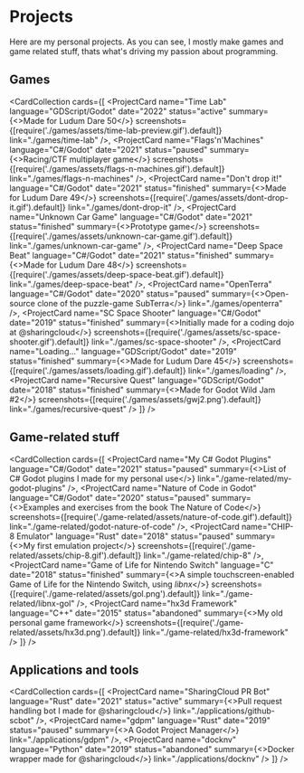 # Projects

Here are my personal projects. As you can see, I mostly make games and game related stuff, thats what's driving my passion about programming.

## Games

<CardCollection
    cards={[
        <ProjectCard
            name="Time Lab"
            language="GDScript/Godot"
            date="2022"
            status="active"
            summary={<>Made for <ELink href="https://ldjam.com/events/ludum-dare/50/time-lab">Ludum Dare 50</ELink></>}
            screenshots={[require('./games/assets/time-lab-preview.gif').default]}
            link="./games/time-lab"
        />,
        <ProjectCard
            name="Flags'n'Machines"
            language="C#/Godot"
            date="2021"
            status="paused"
            summary={<>Racing/CTF multiplayer game</>}
            screenshots={[require('./games/assets/flags-n-machines.gif').default]}
            link="./games/flags-n-machines"
        />,
        <ProjectCard
            name="Don't drop it!"
            language="C#/Godot"
            date="2021"
            status="finished"
            summary={<>Made for <ELink href="https://ldjam.com/events/ludum-dare/49/dont-drop-it">Ludum Dare 49</ELink></>}
            screenshots={[require('./games/assets/dont-drop-it.gif').default]}
            link="./games/dont-drop-it"
        />,
        <ProjectCard
            name="Unknown Car Game"
            language="C#/Godot"
            date="2021"
            status="finished"
            summary={<>Prototype game</>}
            screenshots={[require('./games/assets/unknown-car-game.gif').default]}
            link="./games/unknown-car-game"
        />,
        <ProjectCard
            name="Deep Space Beat"
            language="C#/Godot"
            date="2021"
            status="finished"
            summary={<>Made for <ELink href="https://ldjam.com/events/ludum-dare/48/deep-space-beat">Ludum Dare 48</ELink></>}
            screenshots={[require('./games/assets/deep-space-beat.gif').default]}
            link="./games/deep-space-beat"
        />,
        <ProjectCard
            name="OpenTerra"
            language="C#/Godot"
            date="2020"
            status="paused"
            summary={<>Open-source clone of the puzzle-game <ELink href="http://crystalshard.net/old/cs_curvy.php?p=6">SubTerra</ELink></>}
            link="./games/openterra"
        />,
        <ProjectCard
            name="SC Space Shooter"
            language="C#/Godot"
            date="2019"
            status="finished"
            summary={<>Initially made for a coding dojo at <ELink href="https://github.com/sharingcloud">@sharingcloud</ELink></>}
            screenshots={[require('./games/assets/sc-space-shooter.gif').default]}
            link="./games/sc-space-shooter"
        />,
        <ProjectCard
            name="Loading..."
            language="GDScript/Godot"
            date="2019"
            status="finished"
            summary={<>Made for <ELink href="https://ldjam.com/events/ludum-dare/45/loading">Ludum Dare 45</ELink></>}
            screenshots={[require('./games/assets/loading.gif').default]}
            link="./games/loading"
        />,
        <ProjectCard
            name="Recursive Quest"
            language="GDScript/Godot"
            date="2018"
            status="finished"
            summary={<>Made for <ELink href="https://itch.io/jam/godot-wild-jam-2/rate/319210">Godot Wild Jam #2</ELink></>}
            screenshots={[require('./games/assets/gwj2.png').default]}
            link="./games/recursive-quest"
        />
    ]}
/>

## Game-related stuff

<CardCollection
    cards={[
        <ProjectCard
            name="My C# Godot Plugins"
            language="C#/Godot"
            date="2021"
            status="paused"
            summary={<>List of C# Godot plugins I made for my personal use</>}
            link="./game-related/my-godot-plugins"
        />,
        <ProjectCard
            name="Nature of Code in Godot"
            language="C#/Godot"
            date="2020"
            status="paused"
            summary={<>Examples and exercises from the book <ELink href="https://natureofcode.com/">The Nature of Code</ELink></>}
            screenshots={[require('./game-related/assets/nature-of-code.gif').default]}
            link="./game-related/godot-nature-of-code"
        />,
        <ProjectCard
            name="CHIP-8 Emulator"
            language="Rust"
            date="2018"
            status="paused"
            summary={<>My first emulation project</>}
            screenshots={[require('./game-related/assets/chip-8.gif').default]}
            link="./game-related/chip-8"
        />,
        <ProjectCard
            name="Game of Life for Nintendo Switch"
            language="C"
            date="2018"
            status="finished"
            summary={<>A simple touchscreen-enabled Game of Life for the Nintendo Switch, using <i>libnx</i></>}
            screenshots={[require('./game-related/assets/gol.png').default]}
            link="./game-related/libnx-gol"
        />,
        <ProjectCard
            name="hx3d Framework"
            language="C++"
            date="2015"
            status="abandoned"
            summary={<>My old personal game framework</>}
            screenshots={[require('./game-related/assets/hx3d.png').default]}
            link="./game-related/hx3d-framework"
        />
    ]}
/>

## Applications and tools

<CardCollection
    cards={[
        <ProjectCard
            name="SharingCloud PR Bot"
            language="Rust"
            date="2021"
            status="active"
            summary={<>Pull request handling bot I made for <ELink href="https://github.com/sharingcloud">@sharingcloud</ELink></>}
            link="./applications/github-scbot"
        />,
        <ProjectCard
            name="gdpm"
            language="Rust"
            date="2019"
            status="paused"
            summary={<>A Godot Project Manager</>}
            link="./applications/gdpm"
        />,
        <ProjectCard
            name="docknv"
            language="Python"
            date="2019"
            status="abandoned"
            summary={<>Docker wrapper made for <ELink href="https://github.com/sharingcloud">@sharingcloud</ELink></>}
            link="./applications/docknv"
        />
    ]}
/>
